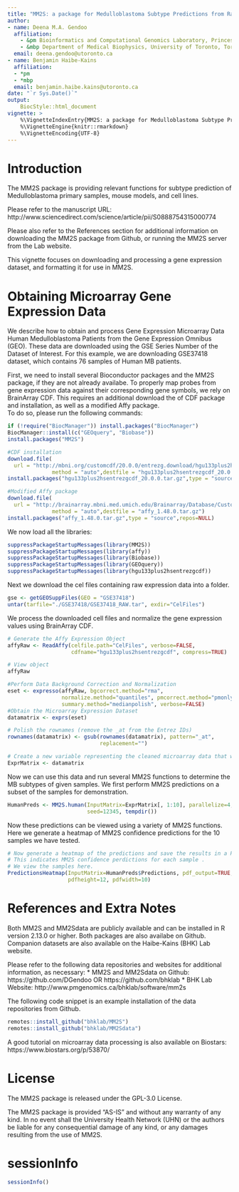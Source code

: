 ```yaml
---
title: "MM2S: a package for Medulloblastoma Subtype Predictions from Raw Data"
author:
- name: Deena M.A. Gendoo
  affiliation:
    - &pm Bioinformatics and Computational Genomics Laboratory, Princess Margaret Cancer Center,University Health Network, Toronto, Ontario, Canada
    - &mbp Department of Medical Biophysics, University of Toronto, Toronto, Canada
  email: deena.gendoo@utoronto.ca
- name: Benjamin Haibe-Kains
  affiliation:
  - *pm
  - *mbp
  email: benjamin.haibe.kains@utoronto.ca
date: "`r Sys.Date()`"
output:
    BiocStyle::html_document
vignette: >
    %\VignetteIndexEntry{MM2S: a package for Medulloblastoma Subtype Predictions from Raw Data}
    %\VignetteEngine{knitr::rmarkdown}
    %\VignetteEncoding{UTF-8}
---
```


# Introduction

The MM2S package is providing relevant functions for subtype prediction of Medulloblastoma primary samples, mouse models, and cell lines. 

Please refer to the manuscript URL: http://www.sciencedirect.com/science/article/pii/S0888754315000774

Please also refer to the References section for additional information on
downloading the MM2S package from Github, or running the MM2S server from the Lab website.  


This vignette focuses on downloading and processing a gene expression dataset, and formatting it for use in MM2S. 

# Obtaining Microarray Gene Expression Data

We describe how to obtain and process Gene Expression Microarray Data Human Medulloblastoma Patients from the Gene Expression Omnibus (GEO). 
These data are downloaded using the GSE Series Number of the Dataset of Interest.
For this example, we are downloading GSE37418 dataset, which contains 76 samples of Human MB patients. 

First, we need to install several Bioconductor packages and the MM2S package, if they are not already availabe. 
To properly map probes from gene expression data against their corresponding gene symbols, we rely on BrainArray CDF.
This requires an additional download the of CDF package and installation, as well as a modified Affy package.  
To do so, please run the following commands:

```r
if (!require("BiocManager")) install.packages("BiocManager")
BiocManager::install(c("GEOquery", "Biobase"))
install.packages("MM2S")

#CDF installation
download.file(
  url = "http://mbni.org/customcdf/20.0.0/entrezg.download/hgu133plus2hsentrezgcdf_20.0.0.tar.gz",
              method = "auto",destfile = "hgu133plus2hsentrezgcdf_20.0.0.tar.gz")
install.packages("hgu133plus2hsentrezgcdf_20.0.0.tar.gz",type = "source",repos=NULL)

#Modified Affy package
download.file(
  url = "http://brainarray.mbni.med.umich.edu/Brainarray/Database/CustomCDF/20.0.0/affy_1.48.0.tar.gz",
              method = "auto",destfile = "affy_1.48.0.tar.gz")
install.packages("affy_1.48.0.tar.gz",type = "source",repos=NULL)
```

We now load all the libraries:
```r
suppressPackageStartupMessages(library(MM2S))
suppressPackageStartupMessages(library(affy))
suppressPackageStartupMessages(library(Biobase))
suppressPackageStartupMessages(library(GEOquery))
suppressPackageStartupMessages(library(hgu133plus2hsentrezgcdf))
```

Next we download the cel files containing raw expression data into a folder. 

```r
gse <- getGEOSuppFiles(GEO = "GSE37418")
untar(tarfile="./GSE37418/GSE37418_RAW.tar", exdir="CelFiles")
```

We process the downloaded cell files and normalize the gene expression values using BrainArray CDF. 
```r
# Generate the Affy Expression Object
affyRaw <- ReadAffy(celfile.path="CelFiles", verbose=FALSE,
                    cdfname="hgu133plus2hsentrezgcdf", compress=TRUE)

# View object
affyRaw

#Perform Data Background Correction and Normalization
eset <- expresso(affyRaw, bgcorrect.method="rma",
                 normalize.method="quantiles", pmcorrect.method="pmonly",
                 summary.method="medianpolish", verbose=FALSE)
#Obtain the Microarray Expression Dataset
datamatrix <- exprs(eset)

# Polish the rownames (remove the _at from the Entrez IDs)
rownames(datamatrix) <- gsub(rownames(datamatrix), pattern="_at", 
                             replacement="")

# Create a new variable representing the cleaned microarray data that will be used in MM2S
ExprMatrix <- datamatrix
```

Now we can use this data and run several MM2S functions to determine the MB 
subtypes of given samples. 
We first perform MM2S predictions on a subset of the samples for demonstration. 

```r
HumanPreds <- MM2S.human(InputMatrix=ExprMatrix[, 1:10], parallelize=4,
                         seed=12345, tempdir())
```

Now these predictions can be viewed using a variety of MM2S functions. 
Here we generate a heatmap of MM2S confidence predictions for the 10 samples we have tested. 

```r
# Now generate a heatmap of the predictions and save the results in a PDF file.  
# This indicates MM2S confidence perdictions for each sample . 
# We view the samples here. 
PredictionsHeatmap(InputMatrix=HumanPreds$Predictions, pdf_output=TRUE,
                   pdfheight=12, pdfwidth=10)
```

# References and Extra Notes

Both MM2S and MM2Sdata are publicly available and can be installed in R version 
2.13.0 or higher.
Both packages are also availabe on Github. Companion datasets are also available 
on the Haibe-Kains (BHK) Lab website.

Please refer to the following data repositories and websites for additional 
information, as necessary:
  * MM2S and MM2Sdata on Github: https://github.com/DGendoo OR https://github.com/bhklab
  * BHK Lab Website: http://www.pmgenomics.ca/bhklab/software/mm2s

The following code snippet is an example installation of the data repositories from Github.

```r
remotes::install_github("bhklab/MM2S")
remotes::install_github("bhklab/MM2Sdata")
```

A good tutorial on microarray data processing is also available on Biostars: 
https://www.biostars.org/p/53870/

# License

The MM2S package is released under the GPL-3.0 License.

The MM2S package is provided "AS-IS" and without any warranty of any kind. 
In no event shall the University Health Network (UHN) or the authors be 
liable for any consequential damage of any kind, 
or any damages resulting from the use of MM2S.

# sessionInfo

```r
sessionInfo()
```